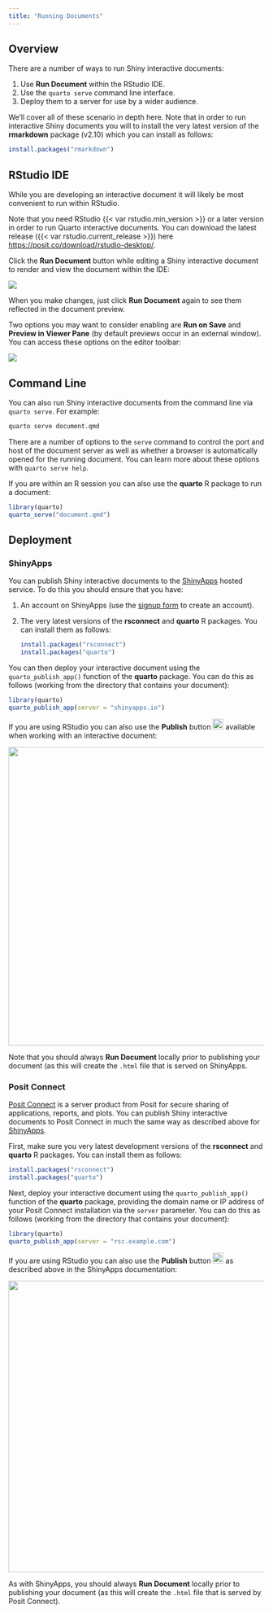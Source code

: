 ```yaml
---
title: "Running Documents"
---
```


## Overview

There are a number of ways to run Shiny interactive documents:

1.  Use **Run Document** within the RStudio IDE.
2.  Use the `quarto serve` command line interface.
3.  Deploy them to a server for use by a wider audience.

We'll cover all of these scenario in depth here. Note that in order to run interactive Shiny documents you will to install the very latest version of the **rmarkdown** package (v2.10) which you can install as follows:

``` r
install.packages("rmarkdown")
```

## RStudio IDE

While you are developing an interactive document it will likely be most convenient to run within RStudio.

Note that you need RStudio {{< var rstudio.min_version >}} or a later version in order to run Quarto interactive documents. You can download the latest release ({{< var rstudio.current_release >}}) here <https://posit.co/download/rstudio-desktop/>.

Click the **Run Document** button while editing a Shiny interactive document to render and view the document within the IDE:

![](images/rstudio-ide.png){.border}

When you make changes, just click **Run Document** again to see them reflected in the document preview.

Two options you may want to consider enabling are **Run on Save** and **Preview in Viewer Pane** (by default previews occur in an external window). You can access these options on the editor toolbar:

![](images/rstudio-ide-options.png){.border}

## Command Line

You can also run Shiny interactive documents from the command line via `quarto serve`. For example:

```.bash
quarto serve document.qmd
```

There are a number of options to the `serve` command to control the port and host of the document server as well as whether a browser is automatically opened for the running document. You can learn more about these options with `quarto serve help`.

If you are within an R session you can also use the **quarto** R package to run a document:

``` r
library(quarto)
quarto_serve("document.qmd")
```

## Deployment

### ShinyApps

You can publish Shiny interactive documents to the [ShinyApps](http://shinyapps.io/) hosted service. To do this you should ensure that you have:

1.  An account on ShinyApps (use the [signup form](http://shinyapps.io/) to create an account).

2.  The very latest versions of the **rsconnect** and **quarto** R packages. You can install them as follows:

    ``` r
    install.packages("rsconnect")
    install.packages("quarto")
    ```

You can then deploy your interactive document using the `quarto_publish_app()` function of the **quarto** package. You can do this as follows (working from the directory that contains your document):

``` r
library(quarto)
quarto_publish_app(server = "shinyapps.io")
```

If you are using RStudio you can also use the **Publish** button <kbd>![](../../output-formats/images/publish-button.png){width="21"}</kbd> available when working with an interactive document:

![](images/rstudio-ide-publish.png){.border width="587"}

Note that you should always **Run Document** locally prior to publishing your document (as this will create the `.html` file that is served on ShinyApps.

### Posit Connect

[Posit Connect](https://www.rstudio.com/products/connect/) is a server product from Posit for secure sharing of applications, reports, and plots. You can publish Shiny interactive documents to Posit Connect in much the same way as described above for [ShinyApps].

First, make sure you very latest development versions of the **rsconnect** and **quarto** R packages. You can install them as follows:

``` r
install.packages("rsconnect")
install.packages("quarto")
```

Next, deploy your interactive document using the `quarto_publish_app()` function of the **quarto** package, providing the domain name or IP address of your Posit Connect installation via the `server` parameter. You can do this as follows (working from the directory that contains your document):

``` r
library(quarto)
quarto_publish_app(server = "rsc.example.com")
```

If you are using RStudio you can also use the **Publish** button <kbd>![](../../output-formats/images/publish-button.png){width="21"}</kbd> as described above in the ShinyApps documentation:

![](images/rstudio-ide-rsc-publish.png){.border width="573"}

As with ShinyApps, you should always **Run Document** locally prior to publishing your document (as this will create the `.html` file that is served by Posit Connect).
